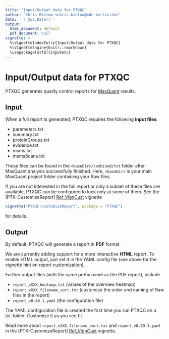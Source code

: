 ```yaml
---
title: "Input/Output data for PTXQC"
author: "Chris Bielow <chris.bielow@mdc-berlin.de>"
date: '`r Sys.Date()`'
output:
  html_document: default
  pdf_document: null
vignette: >
  %\VignetteIndexEntry{Input/Output data for PTXQC}
  %\VignetteEngine{knitr::rmarkdown}
  \usepackage[utf8]{inputenc}
---
```


# Input/Output data for PTXQC

PTXQC generates quality control reports for [MaxQuant] results.

## Input

When a full report is generated, PTXQC requires the following **input files**:
  
  - parameters.txt
  - summary.txt
  - proteinGroups.txt
  - evidence.txt
  - msms.txt
  - msmsScans.txt

These files can be found in the `<baseDir>/combined/txt` folder after MaxQuant analysis successfully finished.
Here, `<baseDir>` is your main MaxQuant project folder containing your Raw files.

If you are not interested in the full report or only a subset of these files are available,
PTXQC can be configured to look only at some of them. See the [PTX-CustomizeReport] [Ref_VignCust] vignette
```r
vignette("PTXQC-CustomizeReport", package = "PTXQC")
```
for details.

## Output

By default, PTXQC will generate a report in **PDF** format.

We are currently adding support for a more interactive **HTML** report. To enable HTML output,
just set it in the YAML config file (see above for the vignette hint on report customization).

Further output files (with the same prefix name as the PDF report), include

  - `report_vXXX_heatmap.txt` (values of the overview heatmap)
  - `report_vXXX_filename_sort.txt` (customize the order and naming of Raw files in the report)
  - `report_v0.69.1.yaml` (the configuration file)
  
The YAML configuration file is created the first time you run PTXQC on a txt-folder. Customize it as you see fit.

Read more about `report_vXXX_filename_sort.txt` and `report_v0.69.1.yaml` in the [PTX-CustomizeReport] [Ref_VignCust] vignette.
  

  [MaxQuant]: http://www.maxquant.org
  [Ref_VignCust]: https://github.com/cbielow/PTXQC/blob/master/vignettes/PTXQC-CustomizeReport.Rmd